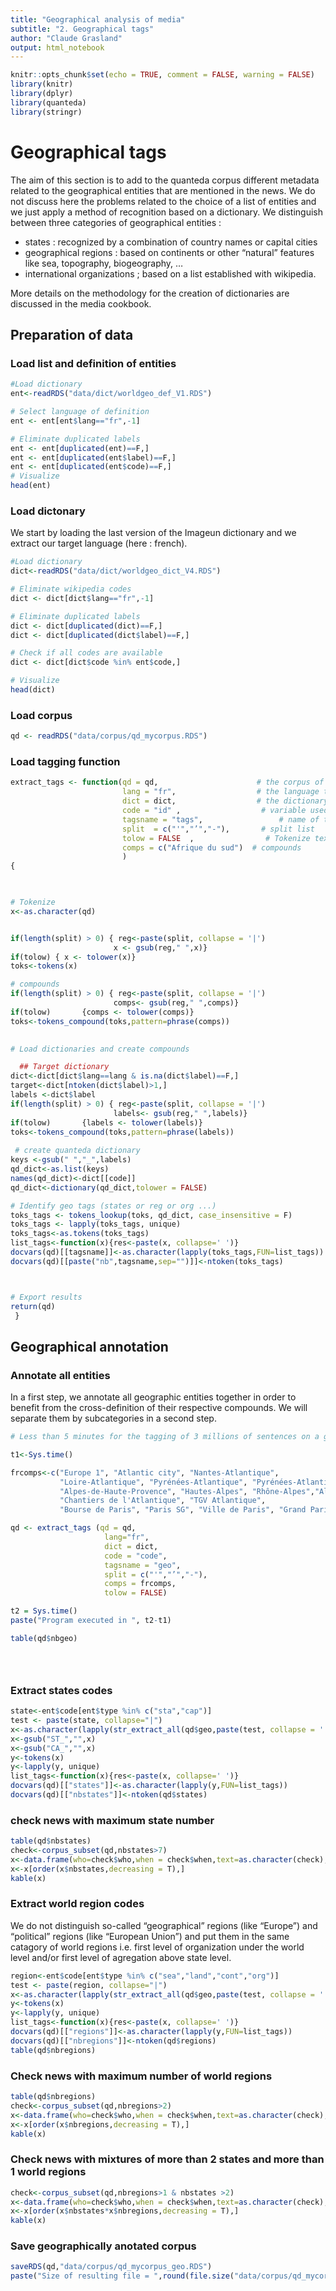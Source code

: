 ```yaml
---
title: "Geographical analysis of media"
subtitle: "2. Geographical tags"
author: "Claude Grasland"
output: html_notebook
---
```



```r
knitr::opts_chunk$set(echo = TRUE, comment = FALSE, warning = FALSE)
library(knitr)
library(dplyr)
library(quanteda)
library(stringr)
```




# Geographical tags

The aim of this section is to add to the quanteda corpus different metadata related to the geographical entities that are mentioned in the news. We do not discuss here the problems related to the choice of a list of entities and we just apply a method of recognition based on a dictionary. We distinguish between three categories of geographical entities : 

- states : recognized by a combination of country names or capital cities
- geographical regions : based on continents or other "natural" features like sea, topography, biogeography, ...
- international organizations ; based on a list established with wikipedia.

More details on the methodology for the creation of dictionaries are discussed in the media cookbook. 


## Preparation of data

### Load list and definition of entities

```r
#Load dictionary
ent<-readRDS("data/dict/worldgeo_def_V1.RDS")

# Select language of definition
ent <- ent[ent$lang=="fr",-1]

# Eliminate duplicated labels
ent <- ent[duplicated(ent)==F,]
ent <- ent[duplicated(ent$label)==F,]
ent <- ent[duplicated(ent$code)==F,]
# Visualize
head(ent)
```



### Load dictonary

We start by loading the last version of the Imageun dictionary and we extract our target language (here : french).

```r
#Load dictionary
dict<-readRDS("data/dict/worldgeo_dict_V4.RDS")

# Eliminate wikipedia codes
dict <- dict[dict$lang=="fr",-1]

# Eliminate duplicated labels
dict <- dict[duplicated(dict)==F,]
dict <- dict[duplicated(dict$label)==F,]

# Check if all codes are available
dict <- dict[dict$code %in% ent$code,]

# Visualize
head(dict)
```

### Load corpus

```r
qd <- readRDS("data/corpus/qd_mycorpus.RDS")
```

### Load tagging function

```r
extract_tags <- function(qd = qd,                      # the corpus of interest
                         lang = "fr",                  # the language to be used
                         dict = dict,                  # the dictionary of target 
                         code = "id" ,                  # variable used for coding
                         tagsname = "tags",                 # name of the tags column
                         split  = c("'","’","-"),       # split list
                         tolow = FALSE  ,                # Tokenize text
                         comps = c("Afrique du sud")  # compounds
                         )
{ 


  
# Tokenize  
x<-as.character(qd)


if(length(split) > 0) { reg<-paste(split, collapse = '|')
                       x <- gsub(reg," ",x)}  
if(tolow) { x <- tolower(x)} 
toks<-tokens(x)

# compounds
if(length(split) > 0) { reg<-paste(split, collapse = '|')
                       comps<- gsub(reg," ",comps)}  
if(tolow)       {comps <- tolower(comps)}  
toks<-tokens_compound(toks,pattern=phrase(comps))

  
# Load dictionaries and create compounds

  ## Target dictionary
dict<-dict[dict$lang==lang & is.na(dict$label)==F,]
target<-dict[ntoken(dict$label)>1,]
labels <-dict$label
if(length(split) > 0) { reg<-paste(split, collapse = '|')
                       labels<- gsub(reg," ",labels)}  
if(tolow)       {labels <- tolower(labels)}  
toks<-tokens_compound(toks,pattern=phrase(labels))
  
 # create quanteda dictionary
keys <-gsub(" ","_",labels)
qd_dict<-as.list(keys)
names(qd_dict)<-dict[[code]]
qd_dict<-dictionary(qd_dict,tolower = FALSE)

# Identify geo tags (states or reg or org ...)
toks_tags <- tokens_lookup(toks, qd_dict, case_insensitive = F)
toks_tags <- lapply(toks_tags, unique)
toks_tags<-as.tokens(toks_tags)
list_tags<-function(x){res<-paste(x, collapse=' ')}
docvars(qd)[[tagsname]]<-as.character(lapply(toks_tags,FUN=list_tags))
docvars(qd)[[paste("nb",tagsname,sep="")]]<-ntoken(toks_tags)



# Export results
return(qd)
 }
```



## Geographical annotation

### Annotate all entities

In a first step, we annotate all geographic entities together in order to benefit from the cross-definition of their respective compounds. We will separate them by subcategories in a second step. 

```r

# Less than 5 minutes for the tagging of 3 millions of sentences on a good PC computer.  

t1<-Sys.time()

frcomps<-c("Europe 1", "Atlantic city", "Nantes-Atlantique",
           "Loire-Atlantique", "Pyrénées-Atlantique", "Pyrénées-Atlantiques",
           "Alpes-de-Haute-Provence", "Hautes-Alpes", "Rhône-Alpes","Alpes-Maritimes",
           "Chantiers de l'Atlantique", "TGV Atlantique",
           "Bourse de Paris", "Paris SG", "Ville de Paris", "Grand Paris")

qd <- extract_tags (qd = qd,
                     lang="fr",
                     dict = dict,
                     code = "code",
                     tagsname = "geo",
                     split = c("'","’","-"),
                     comps = frcomps,
                     tolow = FALSE)

t2 = Sys.time()
paste("Program executed in ", t2-t1)

table(qd$nbgeo)





```

### Extract states codes

```r
state<-ent$code[ent$type %in% c("sta","cap")]
test <- paste(state, collapse="|")
x<-as.character(lapply(str_extract_all(qd$geo,paste(test, collapse = '|')), paste,collapse=" "))
x<-gsub("ST_","",x)
x<-gsub("CA_","",x)
y<-tokens(x)
y<-lapply(y, unique)
list_tags<-function(x){res<-paste(x, collapse=' ')}
docvars(qd)[["states"]]<-as.character(lapply(y,FUN=list_tags))
docvars(qd)[["nbstates"]]<-ntoken(qd$states)


```

### check news with maximum state number

```r
table(qd$nbstates)
check<-corpus_subset(qd,nbstates>7)
x<-data.frame(who=check$who,when = check$when,text=as.character(check),states=check$states,nbstates=check$nbstates)
x<-x[order(x$nbstates,decreasing = T),]
kable(x)
```




### Extract world region codes

We do not distinguish so-called "geographical" regions (like "Europe") and "political" regions (like "European Union") and put them in the same catagory of world regions i.e. first level of organization under the world level and/or first level of agregation above state level.


```r
region<-ent$code[ent$type %in% c("sea","land","cont","org")]
test <- paste(region, collapse="|")
x<-as.character(lapply(str_extract_all(qd$geo,paste(test, collapse = '|')), paste,collapse=" "))
y<-tokens(x)
y<-lapply(y, unique)
list_tags<-function(x){res<-paste(x, collapse=' ')}
docvars(qd)[["regions"]]<-as.character(lapply(y,FUN=list_tags))
docvars(qd)[["nbregions"]]<-ntoken(qd$regions)
table(qd$nbregions)

```

### Check news with maximum number of world regions

```r
table(qd$nbregions)
check<-corpus_subset(qd,nbregions>2)
x<-data.frame(who=check$who,when = check$when,text=as.character(check),regions=check$regions,nbregions=check$nbregions)
x<-x[order(x$nbregions,decreasing = T),]
kable(x)
```

### Check news with mixtures of more than 2 states and more than 1 world regions

```r

check<-corpus_subset(qd,nbregions>1 & nbstates >2)
x<-data.frame(who=check$who,when = check$when,text=as.character(check),geo=check$geo,nbstates=check$nbstates, nbregions = check$nbregions)
x<-x[order(x$nbstates*x$nbregions,decreasing = T),]
kable(x)
```


### Save geographically anotated corpus

```r
saveRDS(qd,"data/corpus/qd_mycorpus_geo.RDS")
paste("Size of resulting file = ",round(file.size("data/corpus/qd_mycorpus_geo.RDS")/1000000,3), "Mo")
```





